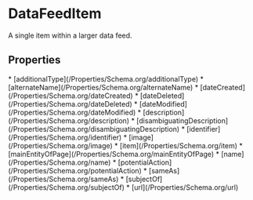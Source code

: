   
# DataFeedItem

A single item within a larger data feed.

## Properties

<Grid>
* [additionalType](/Properties/Schema.org/additionalType)
* [alternateName](/Properties/Schema.org/alternateName)
* [dateCreated](/Properties/Schema.org/dateCreated)
* [dateDeleted](/Properties/Schema.org/dateDeleted)
* [dateModified](/Properties/Schema.org/dateModified)
* [description](/Properties/Schema.org/description)
* [disambiguatingDescription](/Properties/Schema.org/disambiguatingDescription)
* [identifier](/Properties/Schema.org/identifier)
* [image](/Properties/Schema.org/image)
* [item](/Properties/Schema.org/item)
* [mainEntityOfPage](/Properties/Schema.org/mainEntityOfPage)
* [name](/Properties/Schema.org/name)
* [potentialAction](/Properties/Schema.org/potentialAction)
* [sameAs](/Properties/Schema.org/sameAs)
* [subjectOf](/Properties/Schema.org/subjectOf)
* [url](/Properties/Schema.org/url)
</Grid>

